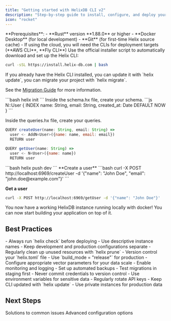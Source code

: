 ```yaml
---
title: "Getting started with HelixDB CLI v2"
description: "Step-by-step guide to install, configure, and deploy your first HelixDB instance with CLI v2"
icon: "rocket"
---
```


<Warning>
  **Prerequisites**: - **Rust** version **1.88.0** or higher - **Docker
  Desktop** (for local development) - **Git** (for first-time Helix source
  cache) - If using the cloud, you will need the CLIs for deployment targets
  (**AWS CLI**, **Fly CLI**)
</Warning>

<Steps>

<Step title="How do I install the Helix CLI?">
  Use the official installer script to automatically download and set up the Helix CLI:

```bash
curl -sSL https://install.helix-db.com | bash
```

  <Note>
   If you already have the Helix CLI installed, you can update it with `helix update`, you can migrate your project with `helix migrate`. 
   
   See the [Migration Guide](/documentation/cli-v2/migration) for more information.
  </Note>
</Step>

<Step title="How do I create a new HelixDB project?">
```bash 
helix init
```
</Step>

<Step title="How do I define schemas and queries?">
  Inside the schema.hx file, create your schema.
  ```js
  N::User {
    INDEX name: String,
    email: String,
    created_at: Date DEFAULT NOW
  }
  ```

Inside the queries.hx file, create your queries.

```js
QUERY createUser(name: String, email: String) =>
  user <- AddN<User>({name: name, email: email})
  RETURN user

QUERY getUser(name: String) =>
  user <- N<User>({name: name})
  RETURN user
```

</Step>

<Step title="How do I deploy my HelixDB instance?">
```bash 
helix push dev 
```
</Step>

<Step title="Test connection">
  **Create a user**
  ```bash
  curl -X POST http://localhost:6969/createUser -d '{"name": "John Doe", "email": "john.doe@example.com"}'
  ```

**Get a user**

```bash
curl -X POST http://localhost:6969/getUser -d '{"name": "John Doe"}'
```

</Step>

</Steps>


You now have a working HelixDB instance running locally with docker! You can now start building your application on top of it.


## Best Practices

<AccordionGroup>
  <Accordion title="Development Best Practices">
    - Always run `helix check` before deploying
    - Use descriptive instance names
    - Keep development and production configurations separate
    - Regularly clean up unused resources with `helix prune`
    - Version control your `helix.toml` file
  </Accordion>

  <Accordion title="Production Best Practices">
    - Use `build_mode = "release"` for production
    - Configure appropriate vector parameters for your data scale
    - Enable monitoring and logging
    - Set up automated backups
    - Test migrations in staging first
  </Accordion>

  <Accordion title="Security Best Practices">
    - Never commit credentials to version control
    - Use environment variables for sensitive data
    - Regularly rotate API keys
    - Keep CLI updated with `helix update`
    - Use private instances for production data
  </Accordion>
</AccordionGroup>

## Next Steps

<CardGroup cols={2}>
  <Card title="Troubleshooting" icon="wrench" href="/documentation/cli-v2/troubleshooting">
    Solutions to common issues
  </Card>
  <Card title="Configuration Guide" icon="gear" href="/documentation/cli-v2/configuration">
    Advanced configuration options
  </Card>
</CardGroup>